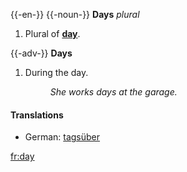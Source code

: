 {{-en-}}
{{-noun-}}
'''Days''' ''plural''
# Plural of '''[[day]]'''.

{{-adv-}}
'''Days'''
# During the day.
#:''She works days at the garage.''

====Translations====
*German: [[tagsüber]]

[[fr:day]]